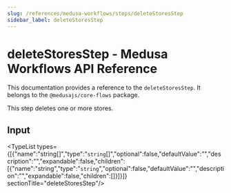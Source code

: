 ```yaml
---
slug: /references/medusa-workflows/steps/deleteStoresStep
sidebar_label: deleteStoresStep
---
```



# deleteStoresStep - Medusa Workflows API Reference

This documentation provides a reference to the `deleteStoresStep`. It belongs to the `@medusajs/core-flows` package.

This step deletes one or more stores.

## Input

<TypeList types={[{"name":"string[]","type":"`string`[]","optional":false,"defaultValue":"","description":"","expandable":false,"children":[{"name":"string","type":"`string`","optional":false,"defaultValue":"","description":"","expandable":false,"children":[]}]}]}  sectionTitle="deleteStoresStep"/>
